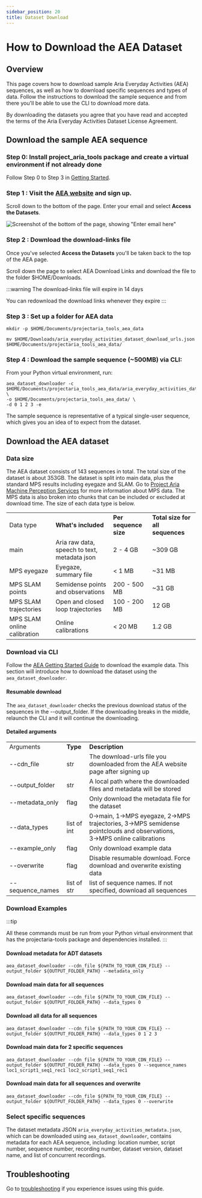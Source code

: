 ```yaml
---
sidebar_position: 20
title: Dataset Download
---
```


# How to Download the AEA Dataset

## Overview

This page covers how to download sample Aria Everyday Activities (AEA) sequences, as well as how to download specific sequences and types of data. Follow the instructions to download the sample sequence and from there you'll be able to use the CLI to download more data.

By downloading the datasets you agree that you have read and accepted the terms of the Aria Everyday Activities Dataset License Agreement.


## Download the sample AEA sequence


### Step 0: Install project_aria_tools package and create a virtual environment if not already done

Follow Step 0 to Step 3 in [Getting Started](aea_getting_started.mdx).


### Step 1 : Visit the [AEA website](https://www.projectaria.com/datasets/aea/) and sign up.

Scroll down to the bottom of the page. Enter your email and select **Access the Datasets**.

![Screenshot of the bottom of the page, showing "Enter email here"](/img/open_datasets/aria_everyday_activities_dataset/aea_downloads_1.png)


### Step 2 : Download the download-links file

Once you've selected **Access the Datasets** you'll be taken back to the top of the AEA page.

Scroll down the page to select AEA Download Links and download the file to the folder $HOME/Downloads.


:::warning The download-links file will expire in 14 days

You can redownload the download links whenever they expire
:::


### Step 3 : Set up a folder for AEA data

```
mkdir -p $HOME/Documents/projectaria_tools_aea_data

mv $HOME/Downloads/aria_everyday_activities_dataset_download_urls.json $HOME/Documents/projectaria_tools_aea_data/
```


### Step 4 : Download the sample sequence (~500MB) via CLI:

From your Python virtual environment, run:

```
aea_dataset_downloader -c $HOME/Documents/projectaria_tools_aea_data/aria_everyday_activities_dataset_download_urls.json \
-o $HOME/Documents/projectaria_tools_aea_data/ \
-d 0 1 2 3 -e
```


The sample sequence is representative of a typical single-user sequence, which gives you an idea of to expect from the dataset.


## Download the AEA dataset


### Data size

The AEA dataset consists of 143 sequences in total. The total size of the dataset is about 353GB. The dataset is split into main data, plus the standard MPS results including eyegaze and SLAM. Go to [Project Aria Machine Perception Services](/ARK/mps/mps.mdx) for more information about MPS data. The MPS data is also broken into chunks that can be included or excluded at download time. The size of each data type is below.


<table>
  <tr>
   <td>Data type
   </td>
   <td><strong>What's included</strong>
   </td>
   <td><strong>Per sequence size</strong>
   </td>
   <td><strong>Total size for all sequences</strong>
   </td>
  </tr>
  <tr>
   <td>main
   </td>
   <td>Aria raw data, speech to text, metadata json
   </td>
   <td>2 - 4 GB
   </td>
   <td>~309 GB
   </td>
  </tr>
  <tr>
   <td>MPS eyegaze
   </td>
   <td>Eyegaze, summary file
   </td>
   <td>&lt; 1 MB
   </td>
   <td>~31 MB
   </td>
  </tr>
  <tr>
   <td>MPS SLAM points
   </td>
   <td>Semidense points and observations
   </td>
   <td>200 - 500 MB
   </td>
   <td>~31 GB
   </td>
  </tr>
  <tr>
   <td>MPS SLAM trajectories
   </td>
   <td>Open and closed loop trajectories
   </td>
   <td>100 - 200 MB
   </td>
   <td>12 GB
   </td>
  </tr>
  <tr>
   <td>MPS SLAM online calibration
   </td>
   <td>Online calibrations
   </td>
   <td> &lt; 20 MB
   </td>
   <td> 1.2 GB
   </td>
  </tr>
</table>



### Download via CLI

Follow the [AEA Getting Started Guide](aea_getting_started.mdx) to download the example data. This section will introduce how to download the dataset using the `aea_dataset_downloader`.


#### Resumable download

The `aea_dataset_downloader` checks the previous download status of the sequences in the --output_folder. If the downloading breaks in the middle, relaunch the CLI and it will continue the downloading.


#### Detailed arguments


<table>
  <tr>
   <td>Arguments
   </td>
   <td><strong>Type</strong>
   </td>
   <td><strong>Description</strong>
   </td>
  </tr>
  <tr>
   <td>--cdn_file
   </td>
   <td>str
   </td>
   <td>The download-urls file you downloaded from the AEA website page after signing up
   </td>
  </tr>
  <tr>
   <td>--output_folder
   </td>
   <td>str
   </td>
   <td>A local path where the downloaded files and metadata will be stored
   </td>
  </tr>
  <tr>
   <td>--metadata_only
   </td>
   <td>flag
   </td>
   <td>Only download the metadata file for the dataset
   </td>
  </tr>
  <tr>
   <td>--data_types
   </td>
   <td>list of int
   </td>
   <td>0→main, 1→MPS eyegaze, 2→MPS trajectories, 3→MPS semidense pointclouds and observations, 3→MPS online calibrations
   </td>
  </tr>
  <tr>
   <td>--example_only
   </td>
   <td>flag
   </td>
   <td>Only download example data
   </td>
  </tr>
  <tr>
   <td>--overwrite
   </td>
   <td>flag
   </td>
   <td>Disable resumable download. Force download and overwrite existing data
   </td>
  </tr>
  <tr>
   <td>--sequence_names
   </td>
   <td>list of str
   </td>
   <td>list of sequence names. If not specified, download all sequences
   </td>
  </tr>
</table>



### Download Examples

:::tip

All these commands must be run from your Python virtual environment that has the projectaria-tools package and dependencies installed.
:::


#### Download metadata for ADT datasets

```
aea_dataset_downloader --cdn_file ${PATH_TO_YOUR_CDN_FILE} --output_folder ${OUTPUT_FOLDER_PATH} --metadata_only
```


#### Download main data for all sequences

```
aea_dataset_downloader --cdn_file ${PATH_TO_YOUR_CDN_FILE} --output_folder ${OUTPUT_FOLDER_PATH} --data_types 0
```


#### Download all data for all sequences

```
aea_dataset_downloader --cdn_file ${PATH_TO_YOUR_CDN_FILE} --output_folder ${OUTPUT_FOLDER_PATH} --data_types 0 1 2 3
```


#### Download main data for 2 specific sequences

```
aea_dataset_downloader --cdn_file ${PATH_TO_YOUR_CDN_FILE} --output_folder ${OUTPUT_FOLDER_PATH} --data_types 0 --sequence_names loc1_script1_seq1_rec1 loc2_script1_seq1_rec1
```



#### Download main data for all sequences and overwrite
```
aea_dataset_downloader --cdn_file ${PATH_TO_YOUR_CDN_FILE} --output_folder ${OUTPUT_FOLDER_PATH} --data_types 0 --overwrite
```




### Select specific sequences

The dataset metadata JSON `aria_everyday_activities_metadata.json`, which can be downloaded using `aea_dataset_downloader`, contains metadata for each AEA sequence, including: location number, script number, sequence number, recording number,  dataset version, dataset name, and list of concurrent recordings.


## Troubleshooting
Go to [troubleshooting](data_utilities/installation/troubleshooting.mdx) if you experience issues using this guide.
